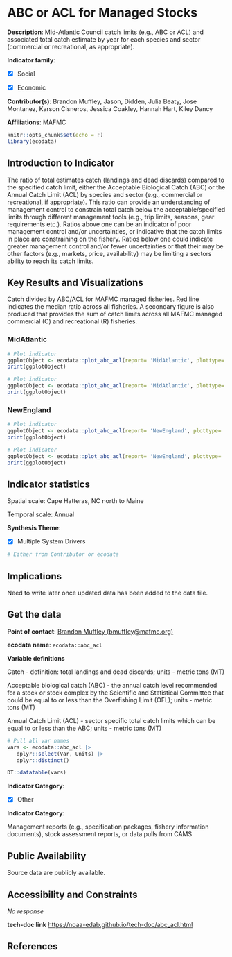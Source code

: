 # ABC or ACL for Managed Stocks

**Description**: Mid-Atlantic Council catch limits (e.g., ABC or ACL) and associated total catch estimate by year for each species and sector (commercial or recreational, as appropriate).

**Indicator family**: 

- [X] Social
- [X] Economic


**Contributor(s)**: Brandon Muffley, Jason, Didden, Julia Beaty, Jose Montanez, Karson Cisneros, Jessica Coakley, Hannah Hart, Kiley Dancy

**Affiliations**: MAFMC

```{r echo=FALSE}
knitr::opts_chunk$set(echo = F)
library(ecodata)
```
## Introduction to Indicator
The ratio of total estimates catch (landings and dead discards) compared to the specified catch limit, either the Acceptable Biological Catch (ABC) or the Annual Catch Limit (ACL) by species and sector (e.g., commercial or recreational, if appropriate). This ratio can provide an understanding of management control to constrain total catch below the acceptable/specified limits through different management tools (e.g., trip limits, seasons, gear requirements etc.). Ratios above one can be an indicator of poor management control and/or uncertainties, or indicative that the catch limits in place are constraining on the fishery. Ratios below one could indicate greater management control and/or fewer uncertainties or that their may be other factors (e.g., markets, price, availability) may be limiting a sectors ability to reach its catch limits.

## Key Results and Visualizations
Catch divided by ABC/ACL for MAFMC managed fisheries. Red line indicates the median ratio across all fisheries. A secondary figure is also produced that provides the sum of catch limits across all MAFMC managed commercial (C) and recreational (R) fisheries.

### MidAtlantic

```{r plot_abc_aclMidAtlanticStacked}
# Plot indicator
ggplotObject <- ecodata::plot_abc_acl(report= 'MidAtlantic', plottype= 'Stacked')
print(ggplotObject)
```

```{r plot_abc_aclMidAtlanticCatch}
# Plot indicator
ggplotObject <- ecodata::plot_abc_acl(report= 'MidAtlantic', plottype= 'Catch')
print(ggplotObject)
```

### NewEngland

```{r plot_abc_aclNewEnglandStacked}
# Plot indicator
ggplotObject <- ecodata::plot_abc_acl(report= 'NewEngland', plottype= 'Stacked')
print(ggplotObject)
```

```{r plot_abc_aclNewEnglandCatch}
# Plot indicator
ggplotObject <- ecodata::plot_abc_acl(report= 'NewEngland', plottype= 'Catch')
print(ggplotObject)
```


## Indicator statistics 
Spatial scale: Cape Hatteras, NC north to Maine

Temporal scale: Annual

**Synthesis Theme**:

- [X] Multiple System Drivers


```{r autostats_abc_acl}
# Either from Contributor or ecodata
```

## Implications
Need to write later once updated data has been added to the data file.

## Get the data

**Point of contact**: [Brandon Muffley (bmuffley@mafmc.org)](mailto:Brandon Muffley (bmuffley@mafmc.org)){.email}

**ecodata name**: `ecodata::abc_acl`

**Variable definitions**

Catch - definition: total landings and dead discards; units - metric tons (MT) 
Acceptable biological catch (ABC) - the annual catch level recommended for a stock or stock complex by the Scientific and Statistical Committee that could be equal to or less than the Overfishing Limit (OFL); units - metric tons (MT) 
Annual Catch Limit (ACL) - sector specific total catch limits which can be equal to or less than the ABC; units - metric tons (MT)

```{r vars_abc_acl}
# Pull all var names
vars <- ecodata::abc_acl |>
   dplyr::select(Var, Units) |>
   dplyr::distinct()

DT::datatable(vars)
```
**Indicator Category**:

- [X] Other


**Indicator Category**:

Management reports (e.g., specification packages, fishery information documents), stock assessment reports, or data pulls from CAMS

## Public Availability

Source data are publicly available.

## Accessibility and Constraints

_No response_

**tech-doc link**
<https://noaa-edab.github.io/tech-doc/abc_acl.html>

## References

